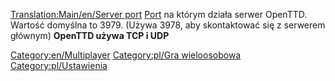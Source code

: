 [[Translation:Main/en/Server port]]
{{en/-}}
[[Main/pl/Port|Port]] na którym działa serwer OpenTTD. Wartość domyślna to 3979. (Używa 3978, aby skontaktować się z serwerem głównym)
'''OpenTTD używa TCP i UDP'''
[[Category:en/Multiplayer]][[Category:pl/Gra wieloosobowa]]
<!--[[Category:en/Settings & Preferences]]-->[[Category:pl/Ustawienia]]
<!--{{OpenTTD-Patch-Stub}}-->{{pl/Szkic}}
